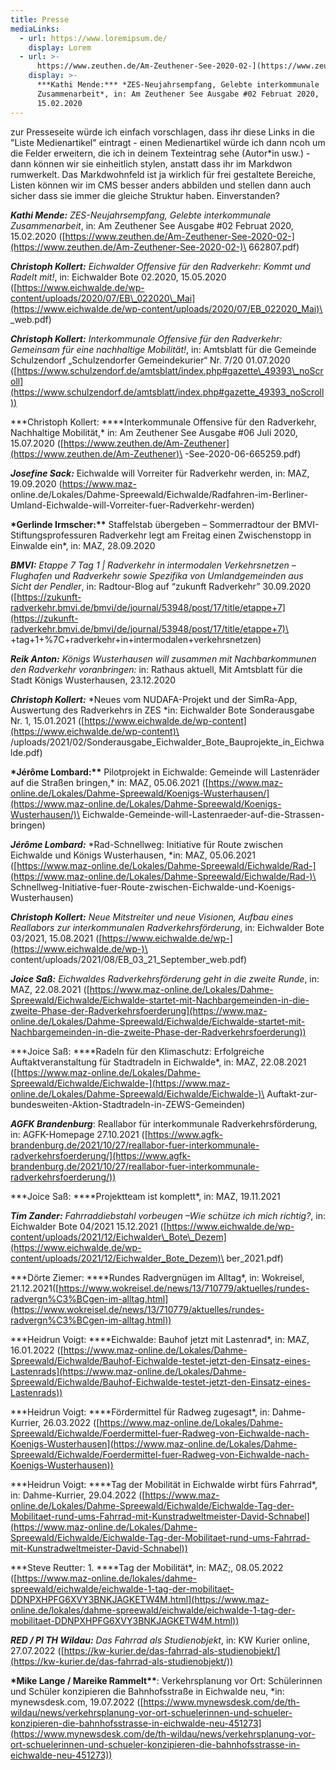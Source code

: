 ```yaml
---
title: Presse
mediaLinks:
  - url: https://www.loremipsum.de/
    display: Lorem
  - url: >-
      https://www.zeuthen.de/Am-Zeuthener-See-2020-02-](https://www.zeuthen.de/Am-Zeuthener-See-2020-02-662807.pdf
    display: >-
      ***Kathi Mende:*** *ZES-Neujahrsempfang, Gelebte interkommunale
      Zusammenarbeit*, in: Am Zeuthener See Ausgabe #02 Februat 2020,
      15.02.2020 
---
```



zur Presseseite würde ich einfach vorschlagen, dass ihr diese Links in die "Liste Medienartikel" eintragt - einen Medienartikel würde ich dann ncoh um die Felder erweitern, die ich in deinem Texteintrag sehe (Autor\*in usw.) - dann können wir sie einheitlich stylen, anstatt dass ihr im Markdwon rumwerkelt. Das Markdwohnfeld ist ja wirklich für frei gestaltete Bereiche, Listen können wir im CMS besser anders abbilden und stellen dann auch sicher dass sie immer die gleiche Struktur haben. Einverstanden?

***Kathi Mende:*** *ZES-Neujahrsempfang, Gelebte interkommunale Zusammenarbeit*, in: Am Zeuthener See Ausgabe #02 Februat 2020, 15.02.2020 ([https://www.zeuthen.de/Am-Zeuthener-See-2020-02-](https://www.zeuthen.de/Am-Zeuthener-See-2020-02-)\
662807.pdf)

***Christoph Kollert:*** *Eichwalder Offensive für den Radverkehr: Kommt und Radelt mit!*, in: Eichwalder Bote 02.2020, 15.05.2020 ([https://www.eichwalde.de/wp-content/uploads/2020/07/EB\_022020\_Mai](https://www.eichwalde.de/wp-content/uploads/2020/07/EB_022020_Mai)\
\_web.pdf)

***Christoph Kollert:*** *Interkommunale Offensive für den Radverkehr: Gemeinsam für eine nachhaltige Mobilität!*, in: Amtsblatt für die Gemeinde Schulzendorf „Schulzendorfer Gemeindekurier“ Nr. 7/20 01.07.2020 ([https://www.schulzendorf.de/amtsblatt/index.php#gazette\_49393\_noScroll](https://www.schulzendorf.de/amtsblatt/index.php#gazette_49393_noScroll))

**\*Christoph Kollert: \*\***Interkommunale Offensive für den Radverkehr, Nachhaltige Mobilität,\* in: Am Zeuthener See Ausgabe #06 Juli 2020, 15.07.2020 ([https://www.zeuthen.de/Am-Zeuthener](https://www.zeuthen.de/Am-Zeuthener)\
-See-2020-06-665259.pdf)

***Josefine Sack:*** Eichwalde will Vorreiter für Radverkehr werden, in: MAZ, 19.09.2020 ([https://www.maz-](https://www.maz-)\
online.de/Lokales/Dahme-Spreewald/Eichwalde/Radfahren-im-Berliner-Umland-Eichwalde-will-Vorreiter-fuer-Radverkehr-werden)

**\*Gerlinde Irmscher:\*\*** Staffelstab übergeben – Sommerradtour der BMVI-Stiftungsprofessuren Radverkehr legt am Freitag einen Zwischenstopp in Einwalde ein\*, in: MAZ, 28.09.2020

***BMVI:*** *Etappe 7 Tag 1 | Radverkehr in intermodalen Verkehrsnetzen – Flughafen und Radverkehr sowie Spezifika von Umlandgemeinden aus Sicht der Pendler*, in: Radtour-Blog auf “zukunft Radverkehr” 30.09.2020 ([https://zukunft-radverkehr.bmvi.de/bmvi/de/journal/53948/post/17/title/etappe+7](https://zukunft-radverkehr.bmvi.de/bmvi/de/journal/53948/post/17/title/etappe+7)\
+tag+1+%7C+radverkehr+in+intermodalen+verkehrsnetzen)

***Reik Anton:*** *Königs Wusterhausen will zusammen mit Nachbarkommunen den Radverkehr voranbringen:* in: Rathaus aktuell, Mit Amtsblatt für die Stadt Königs Wusterhausen, 23.12.2020

***Christoph Kollert:*** \*Neues vom NUDAFA-Projekt und der SimRa-App, Auswertung des Radverkehrs in ZES \*in: Eichwalder Bote Sonderausgabe Nr. 1, 15.01.2021 ([https://www.eichwalde.de/wp-content](https://www.eichwalde.de/wp-content)\
/uploads/2021/02/Sonderausgabe\_Eichwalder\_Bote\_Bauprojekte\_in\_Eichwalde.pdf)

**\*Jérôme Lombard:\*\*** Pilotprojekt in Eichwalde: Gemeinde will Lastenräder auf die Straßen bringen,\* in: MAZ, 05.06.2021 ([https://www.maz-online.de/Lokales/Dahme-Spreewald/Koenigs-Wusterhausen/](https://www.maz-online.de/Lokales/Dahme-Spreewald/Koenigs-Wusterhausen/)\
Eichwalde-Gemeinde-will-Lastenraeder-auf-die-Strassen-bringen)

***Jérôme Lombard:*** \*Rad-Schnellweg: Initiative für Route zwischen Eichwalde und Königs Wusterhausen, \*in: MAZ, 05.06.2021 ([https://www.maz-online.de/Lokales/Dahme-Spreewald/Eichwalde/Rad-](https://www.maz-online.de/Lokales/Dahme-Spreewald/Eichwalde/Rad-)\
Schnellweg-Initiative-fuer-Route-zwischen-Eichwalde-und-Koenigs-Wusterhausen)

***Christoph Kollert:*** *Neue Mitstreiter und neue Visionen, Aufbau eines Reallabors zur interkommunalen Radverkehrsförderung*, in: Eichwalder Bote 03/2021, 15.08.2021 ([https://www.eichwalde.de/wp-](https://www.eichwalde.de/wp-)\
content/uploads/2021/08/EB\_03\_21\_September\_web.pdf)

***Joice Saß:*** *Eichwaldes Radverkehrsförderung geht in die zweite Runde*, in: MAZ, 22.08.2021 ([https://www.maz-online.de/Lokales/Dahme-Spreewald/Eichwalde/Eichwalde-startet-mit-Nachbargemeinden-in-die-zweite-Phase-der-Radverkehrsfoerderung](https://www.maz-online.de/Lokales/Dahme-Spreewald/Eichwalde/Eichwalde-startet-mit-Nachbargemeinden-in-die-zweite-Phase-der-Radverkehrsfoerderung))

**\*Joice Saß: \*\***Radeln für den Klimaschutz: Erfolgreiche Auftaktveranstaltung für Stadtradeln in Eichwalde\*, in: MAZ, 22.08.2021 ([https://www.maz-online.de/Lokales/Dahme-Spreewald/Eichwalde/Eichwalde-](https://www.maz-online.de/Lokales/Dahme-Spreewald/Eichwalde/Eichwalde-)\
Auftakt-zur-bundesweiten-Aktion-Stadtradeln-in-ZEWS-Gemeinden)

***AGFK Brandenburg***: Reallabor für interkommunale Radverkehrsförderung, in: AGFK-Homepage 27.10.2021 ([https://www.agfk-brandenburg.de/2021/10/27/reallabor-fuer-interkommunale-radverkehrsfoerderung/](https://www.agfk-brandenburg.de/2021/10/27/reallabor-fuer-interkommunale-radverkehrsfoerderung/))

**\*Joice Saß: \*\***Projektteam ist komplett\*, in: MAZ, 19.11.2021

***Tim Zander:*** *Fahrraddiebstahl vorbeugen –Wie schütze ich mich richtig?*, in: Eichwalder Bote 04/2021 15.12.2021 ([https://www.eichwalde.de/wp-content/uploads/2021/12/Eichwalder\_Bote\_Dezem](https://www.eichwalde.de/wp-content/uploads/2021/12/Eichwalder_Bote_Dezem)\
ber\_2021.pdf)

**\*Dörte Ziemer: \*\***Rundes Radvergnügen im Alltag\*, in: Wokreisel, 21.12.2021([https://www.wokreisel.de/news/13/710779/aktuelles/rundes-radvergn%C3%BCgen-im-alltag.html](https://www.wokreisel.de/news/13/710779/aktuelles/rundes-radvergn%C3%BCgen-im-alltag.html))

**\*Heidrun Voigt: \*\***Eichwalde: Bauhof jetzt mit Lastenrad\*, in: MAZ, 16.01.2022 ([https://www.maz-online.de/Lokales/Dahme-Spreewald/Eichwalde/Bauhof-Eichwalde-testet-jetzt-den-Einsatz-eines-Lastenrads](https://www.maz-online.de/Lokales/Dahme-Spreewald/Eichwalde/Bauhof-Eichwalde-testet-jetzt-den-Einsatz-eines-Lastenrads))

**\*Heidrun Voigt: \*\***Fördermittel für Radweg zugesagt\*, in: Dahme-Kurrier, 26.03.2022 ([https://www.maz-online.de/Lokales/Dahme-Spreewald/Eichwalde/Foerdermittel-fuer-Radweg-von-Eichwalde-nach-Koenigs-Wusterhausen](https://www.maz-online.de/Lokales/Dahme-Spreewald/Eichwalde/Foerdermittel-fuer-Radweg-von-Eichwalde-nach-Koenigs-Wusterhausen))

**\*Heidrun Voigt: \*\***Tag der Mobilität in Eichwalde wirbt fürs Fahrrad\*, in: Dahme-Kurrier, 29.04.2022 ([https://www.maz-online.de/Lokales/Dahme-Spreewald/Eichwalde/Eichwalde-Tag-der-Mobilitaet-rund-ums-Fahrrad-mit-Kunstradweltmeister-David-Schnabel](https://www.maz-online.de/Lokales/Dahme-Spreewald/Eichwalde/Eichwalde-Tag-der-Mobilitaet-rund-ums-Fahrrad-mit-Kunstradweltmeister-David-Schnabel))

**\*Steve Reutter: 1. \*\***Tag der Mobilität\*, in: MAZ;, 08.05.2022 ([https://www.maz-online.de/lokales/dahme-spreewald/eichwalde/eichwalde-1-tag-der-mobilitaet-DDNPXHPFG6XVY3BNKJAGKETW4M.html](https://www.maz-online.de/lokales/dahme-spreewald/eichwalde/eichwalde-1-tag-der-mobilitaet-DDNPXHPFG6XVY3BNKJAGKETW4M.html))

***RED / PI TH Wildau:*** *Das Fahrrad als Studienobjekt*, in: KW Kurier online, 27.07.2022 ([https://kw-kurier.de/das-fahrrad-als-studienobjekt/](https://kw-kurier.de/das-fahrrad-als-studienobjekt/))

**\*Mike Lange / Mareike Rammelt\*\***: Verkehrsplanung vor Ort: Schülerinnen und Schüler konzipieren die Bahnhofsstraße in Eichwalde neu, \*in: mynewsdesk.com, 19.07.2022 ([https://www.mynewsdesk.com/de/th-wildau/news/verkehrsplanung-vor-ort-schuelerinnen-und-schueler-konzipieren-die-bahnhofsstrasse-in-eichwalde-neu-451273](https://www.mynewsdesk.com/de/th-wildau/news/verkehrsplanung-vor-ort-schuelerinnen-und-schueler-konzipieren-die-bahnhofsstrasse-in-eichwalde-neu-451273))
